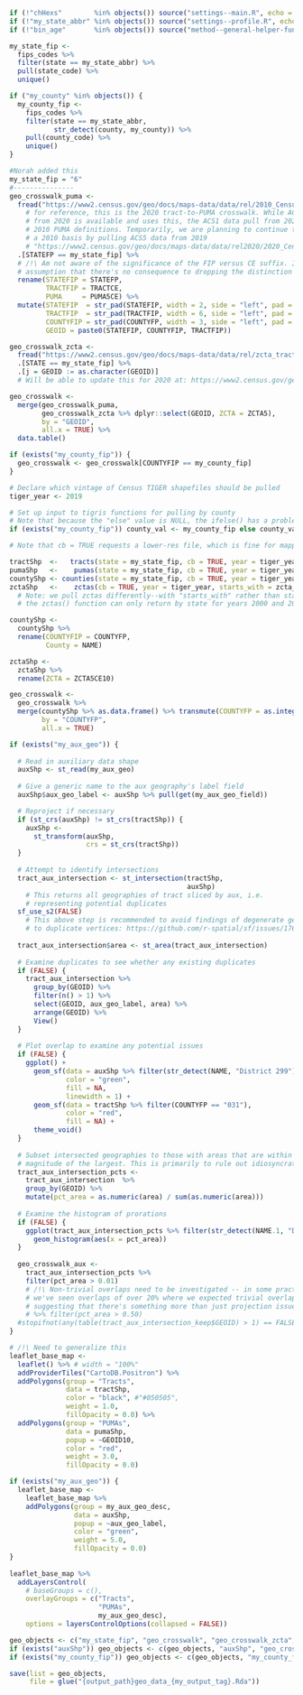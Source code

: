 
<!-- This .Rmd file is set up to run either independently by checking for 
the presence of necessary objects in the global environment and running 
related scripts if not, or also as a child to the "main-doc". For that latter
reason, comments and headings that are not relevant to a final report to
pubic audiences are suppressed or moved to code chunks that can optionally be 
`echo`ed as desired. -->

```r
if (!"chHexs"        %in% objects()) source("settings--main.R", echo = FALSE)
if (!"my_state_abbr" %in% objects()) source("settings--profile.R", echo = FALSE)
if (!"bin_age"       %in% objects()) source("method--general-helper-functions.R", echo = FALSE)
```

<!-- # Prepare All Data ------------------------------------------------------->

```r
my_state_fip <- 
  fips_codes %>% 
  filter(state == my_state_abbr) %>% 
  pull(state_code) %>% 
  unique()

if ("my_county" %in% objects()) {
  my_county_fip <- 
    fips_codes %>% 
    filter(state == my_state_abbr, 
           str_detect(county, my_county)) %>% 
    pull(county_code) %>% 
    unique() 
}
```


<!-- ## Load Geographic Data -------------------------------------------------->

<!-- ### Load Geographic Crosswalks ------------------------------------------->

```r

#Norah added this 
my_state_fip = "6"
#---------------
geo_crosswalk_puma <-
  fread("https://www2.census.gov/geo/docs/maps-data/data/rel/2010_Census_Tract_to_2010_PUMA.txt") %>% 
    # for reference, this is the 2020 tract-to-PUMA crosswalk. While ACS5 data
    # from 2020 is available and uses this, the ACS1 data pull from 2021 uses
    # 2010 PUMA definitions. Temporarily, we are planning to continue to work on
    # a 2010 basis by pulling ACS5 data from 2019
    # "https://www2.census.gov/geo/docs/maps-data/data/rel2020/2020_Census_Tract_to_2020_PUMA.txt"
  .[STATEFP == my_state_fip] %>% 
  # /!\ Am not aware of the significance of the FIP versus CE suffix. It's an 
  # assumption that there's no consequence to dropping the distinction
  rename(STATEFIP = STATEFP, 
         TRACTFIP = TRACTCE,
         PUMA     = PUMA5CE) %>% 
  mutate(STATEFIP  = str_pad(STATEFIP, width = 2, side = "left", pad = "0"),
         TRACTFIP  = str_pad(TRACTFIP, width = 6, side = "left", pad = "0"),
         COUNTYFIP = str_pad(COUNTYFP, width = 3, side = "left", pad = "0"),
         GEOID = paste0(STATEFIP, COUNTYFIP, TRACTFIP))

geo_crosswalk_zcta <-
  fread("https://www2.census.gov/geo/docs/maps-data/data/rel/zcta_tract_rel_10.txt") %>%
  .[STATE == my_state_fip] %>% 
  .[j = GEOID := as.character(GEOID)]
  # Will be able to update this for 2020 at: https://www2.census.gov/geo/docs/maps-data/data/rel2020/zcta520/

geo_crosswalk <-
  merge(geo_crosswalk_puma,
        geo_crosswalk_zcta %>% dplyr::select(GEOID, ZCTA = ZCTA5),
        by = "GEOID",
        all.x = TRUE) %>% 
  data.table()

if (exists("my_county_fip")) {
  geo_crosswalk <- geo_crosswalk[COUNTYFIP == my_county_fip]
}
```

<!-- ### Pull Shapefiles if Necessary ----------------------------------------->

```r

# Declare which vintage of Census TIGER shapefiles should be pulled
tiger_year <- 2019

# Set up input to tigris functions for pulling by county
# Note that because the "else" value is NULL, the ifelse() has a problem
if (exists("my_county_fip")) county_val <- my_county_fip else county_val <- NULL

# Note that cb = TRUE requests a lower-res file, which is fine for mapping we want to do

tractShp  <-   tracts(state = my_state_fip, cb = TRUE, year = tiger_year, county = county_val)
pumaShp   <-    pumas(state = my_state_fip, cb = TRUE, year = tiger_year) 
countyShp <- counties(state = my_state_fip, cb = TRUE, year = tiger_year)
zctaShp   <-    zctas(cb = TRUE, year = tiger_year, starts_with = zcta_starts)
  # Note: we pull zctas differently--with "starts_with" rather than state because
  # the zctas() function can only return by state for years 2000 and 2010 
```

```r
countyShp <-
  countyShp %>% 
  rename(COUNTYFIP = COUNTYFP,
         County = NAME)

zctaShp <-
  zctaShp %>% 
  rename(ZCTA = ZCTA5CE10)
```


```r
geo_crosswalk <- 
  geo_crosswalk %>% 
  merge(countyShp %>% as.data.frame() %>% transmute(COUNTYFP = as.integer(COUNTYFIP), County = County) %>% unique(),
        by = "COUNTYFP",
        all.x = TRUE)
```


```r

if (exists("my_aux_geo")) {
  
  # Read in auxiliary data shape
  auxShp <- st_read(my_aux_geo)
  
  # Give a generic name to the aux geography's label field
  auxShp$aux_geo_label <- auxShp %>% pull(get(my_aux_geo_field))

  # Reproject if necessary
  if (st_crs(auxShp) != st_crs(tractShp)) {
    auxShp <- 
      st_transform(auxShp,
                   crs = st_crs(tractShp))
  }
  
  # Attempt to identify intersections
  tract_aux_intersection <- st_intersection(tractShp,
                                            auxShp)
    # This returns all geographies of tract sliced by aux, i.e. 
    # representing potential duplicates
  sf_use_s2(FALSE)
    # This above step is recommended to avoid findings of degenerate geometries due
    # to duplicate vertices: https://github.com/r-spatial/sf/issues/1762
  
  tract_aux_intersection$area <- st_area(tract_aux_intersection)
  
  # Examine duplicates to see whether any existing duplicates 
  if (FALSE) {
    tract_aux_intersection %>% 
      group_by(GEOID) %>% 
      filter(n() > 1) %>% 
      select(GEOID, aux_geo_label, area) %>% 
      arrange(GEOID) %>% 
      View()
  }
  
  # Plot overlap to examine any potential issues
  if (FALSE) {
    ggplot() +
      geom_sf(data = auxShp %>% filter(str_detect(NAME, "District 299")),
              color = "green", 
              fill = NA, 
              linewidth = 1) + 
      geom_sf(data = tractShp %>% filter(COUNTYFP == "031"), 
              color = "red",   
              fill = NA) +
      theme_void()
  }
  
  # Subset intersected geographies to those with areas that are within 2 orders of
  # magnitude of the largest. This is primarily to rule out idiosyncratic overlaps
  tract_aux_intersection_pcts <- 
    tract_aux_intersection  %>%
    group_by(GEOID) %>% 
    mutate(pct_area = as.numeric(area) / sum(as.numeric(area)))
  
  # Examine the histogram of prorations
  if (FALSE) {
    ggplot(tract_aux_intersection_pcts %>% filter(str_detect(NAME.1, "District 299"))) + 
      geom_histogram(aes(x = pct_area))
  }
  
  geo_crosswalk_aux <- 
    tract_aux_intersection_pcts %>% 
    filter(pct_area > 0.01)
    # /!\ Non-trivial overlaps need to be investigated -- in some practice cases
    # we've seen overlaps of over 20% where we expected trivial overlaps at best
    # suggesting that there's something more than just projection issues.
    # %>% filter(pct_area > 0.50)
  #stopifnot(any(table(tract_aux_intersection_keep$GEOID) > 1) == FALSE)
}
```

```r
# /!\ Need to generalize this
leaflet_base_map <- 
  leaflet() %>% # width = "100%"
  addProviderTiles("CartoDB.Positron") %>%
  addPolygons(group = "Tracts",
              data = tractShp, 
              color = "black", #"#050505",
              weight = 1.0, 
              fillOpacity = 0.0) %>%
  addPolygons(group = "PUMAs",
              data = pumaShp,
              popup = ~GEOID10,
              color = "red",
              weight = 3.0, 
              fillOpacity = 0.0)

if (exists("my_aux_geo")) {
  leaflet_base_map <- 
    leaflet_base_map %>% 
    addPolygons(group = my_aux_geo_desc,
                data = auxShp,
                popup = ~aux_geo_label,
                color = "green",
                weight = 5.0,
                fillOpacity = 0.0)
}
  
leaflet_base_map %>% 
  addLayersControl(
    # baseGroups = c(),
    overlayGroups = c("Tracts", 
                      "PUMAs", 
                      my_aux_geo_desc),
    options = layersControlOptions(collapsed = FALSE))
```


```r
geo_objects <- c("my_state_fip", "geo_crosswalk", "geo_crosswalk_zcta", "tractShp", "pumaShp", "countyShp", "zctaShp", "leaflet_base_map")
if (exists("auxShp")) geo_objects <- c(geo_objects, "auxShp", "geo_crosswalk_aux")
if (exists("my_county_fip")) geo_objects <- c(geo_objects, "my_county_fip")

```


```r
save(list = geo_objects,
     file = glue("{output_path}geo_data_{my_output_tag}.Rda"))
```
